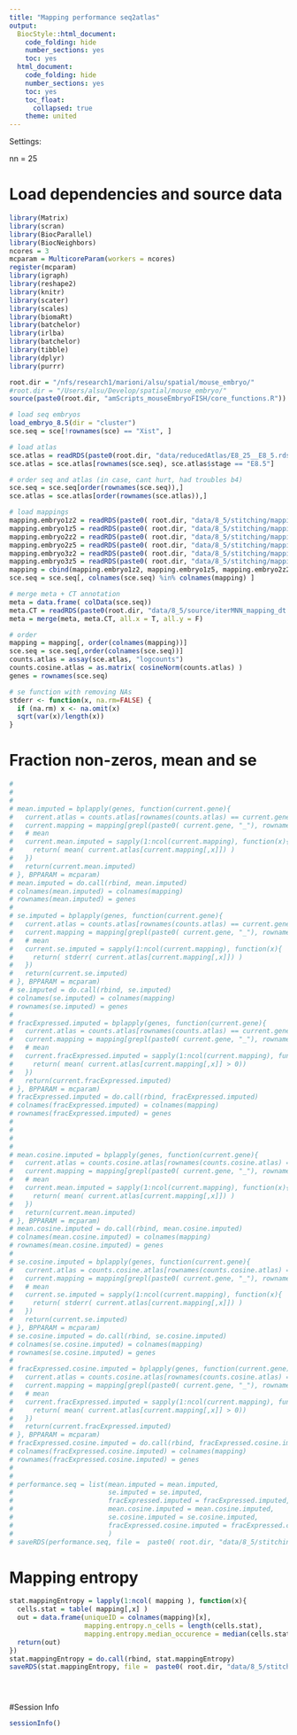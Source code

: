 ```yaml
---
title: "Mapping performance seq2atlas"
output:
  BiocStyle::html_document:
    code_folding: hide
    number_sections: yes
    toc: yes  
  html_document:
    code_folding: hide
    number_sections: yes
    toc: yes
    toc_float:
      collapsed: true
    theme: united
---
```


Settings:

nn = 25

# Load dependencies and source data

```r

library(Matrix)
library(scran)
library(BiocParallel)
library(BiocNeighbors)
ncores = 3
mcparam = MulticoreParam(workers = ncores)
register(mcparam)
library(igraph)
library(reshape2)
library(knitr)
library(scater)
library(scales)
library(biomaRt)
library(batchelor)
library(irlba)
library(batchelor)
library(tibble)
library(dplyr)
library(purrr)

root.dir = "/nfs/research1/marioni/alsu/spatial/mouse_embryo/"
#root.dir = "/Users/alsu/Develop/spatial/mouse_embryo/"
source(paste0(root.dir, "amScripts_mouseEmbryoFISH/core_functions.R"))

# load seq embryos
load_embryo_8.5(dir = "cluster")
sce.seq = sce[!rownames(sce) == "Xist", ]

# load atlas 
sce.atlas = readRDS(paste0(root.dir, "data/reducedAtlas/E8_25__E8_5.rds"))
sce.atlas = sce.atlas[rownames(sce.seq), sce.atlas$stage == "E8.5"]

# order seq and atlas (in case, cant hurt, had troubles b4)
sce.seq = sce.seq[order(rownames(sce.seq)),]
sce.atlas = sce.atlas[order(rownames(sce.atlas)),]

# load mappings
mapping.embryo1z2 = readRDS(paste0( root.dir, "data/8_5/stitching/mapping_seq2atlas_embryo1z2_libsize.rds"))
mapping.embryo1z5 = readRDS(paste0( root.dir, "data/8_5/stitching/mapping_seq2atlas_embryo1z5_libsize.rds"))
mapping.embryo2z2 = readRDS(paste0( root.dir, "data/8_5/stitching/mapping_seq2atlas_embryo2z2_libsize.rds"))
mapping.embryo2z5 = readRDS(paste0( root.dir, "data/8_5/stitching/mapping_seq2atlas_embryo2z5_libsize.rds"))
mapping.embryo3z2 = readRDS(paste0( root.dir, "data/8_5/stitching/mapping_seq2atlas_embryo3z2_libsize.rds"))
mapping.embryo3z5 = readRDS(paste0( root.dir, "data/8_5/stitching/mapping_seq2atlas_embryo3z5_libsize.rds"))
mapping = cbind(mapping.embryo1z2, mapping.embryo1z5, mapping.embryo2z2, mapping.embryo2z5, mapping.embryo3z2, mapping.embryo3z5)
sce.seq = sce.seq[, colnames(sce.seq) %in% colnames(mapping) ]

# merge meta + CT annotation
meta = data.frame( colData(sce.seq))
meta.CT = readRDS(paste0(root.dir, "data/8_5/source/iterMNN_mapping_dt.Rds"))
meta = merge(meta, meta.CT, all.x = T, all.y = F)

# order
mapping = mapping[, order(colnames(mapping))]
sce.seq = sce.seq[,order(colnames(sce.seq))]
counts.atlas = assay(sce.atlas, "logcounts")
counts.cosine.atlas = as.matrix( cosineNorm(counts.atlas) )
genes = rownames(sce.seq)

# se function with removing NAs
stderr <- function(x, na.rm=FALSE) {
  if (na.rm) x <- na.omit(x)
  sqrt(var(x)/length(x))
}


```


# Fraction non-zeros, mean and se

```r

# 
# 
# 
# mean.imputed = bplapply(genes, function(current.gene){
#   current.atlas = counts.atlas[rownames(counts.atlas) == current.gene,]
#   current.mapping = mapping[grepl(paste0( current.gene, "_"), rownames(mapping)),]
#   # mean
#   current.mean.imputed = sapply(1:ncol(current.mapping), function(x){
#     return( mean( current.atlas[current.mapping[,x]]) )
#   })
#   return(current.mean.imputed)
# }, BPPARAM = mcparam)
# mean.imputed = do.call(rbind, mean.imputed)
# colnames(mean.imputed) = colnames(mapping)
# rownames(mean.imputed) = genes
# 
# se.imputed = bplapply(genes, function(current.gene){
#   current.atlas = counts.atlas[rownames(counts.atlas) == current.gene,]
#   current.mapping = mapping[grepl(paste0( current.gene, "_"), rownames(mapping)),]
#   # mean
#   current.se.imputed = sapply(1:ncol(current.mapping), function(x){
#     return( stderr( current.atlas[current.mapping[,x]]) )
#   })
#   return(current.se.imputed)
# }, BPPARAM = mcparam)
# se.imputed = do.call(rbind, se.imputed)
# colnames(se.imputed) = colnames(mapping)
# rownames(se.imputed) = genes
# 
# fracExpressed.imputed = bplapply(genes, function(current.gene){
#   current.atlas = counts.atlas[rownames(counts.atlas) == current.gene,]
#   current.mapping = mapping[grepl(paste0( current.gene, "_"), rownames(mapping)),]
#   # mean
#   current.fracExpressed.imputed = sapply(1:ncol(current.mapping), function(x){
#     return( mean( current.atlas[current.mapping[,x]] > 0))
#   })
#   return(current.fracExpressed.imputed)
# }, BPPARAM = mcparam)
# fracExpressed.imputed = do.call(rbind, fracExpressed.imputed)
# colnames(fracExpressed.imputed) = colnames(mapping)
# rownames(fracExpressed.imputed) = genes
# 
# 
# 
# 
# mean.cosine.imputed = bplapply(genes, function(current.gene){
#   current.atlas = counts.cosine.atlas[rownames(counts.cosine.atlas) == current.gene,]
#   current.mapping = mapping[grepl(paste0( current.gene, "_"), rownames(mapping)),]
#   # mean
#   current.mean.imputed = sapply(1:ncol(current.mapping), function(x){
#     return( mean( current.atlas[current.mapping[,x]]) )
#   })
#   return(current.mean.imputed)
# }, BPPARAM = mcparam)
# mean.cosine.imputed = do.call(rbind, mean.cosine.imputed)
# colnames(mean.cosine.imputed) = colnames(mapping)
# rownames(mean.cosine.imputed) = genes
# 
# se.cosine.imputed = bplapply(genes, function(current.gene){
#   current.atlas = counts.cosine.atlas[rownames(counts.cosine.atlas) == current.gene,]
#   current.mapping = mapping[grepl(paste0( current.gene, "_"), rownames(mapping)),]
#   # mean
#   current.se.imputed = sapply(1:ncol(current.mapping), function(x){
#     return( stderr( current.atlas[current.mapping[,x]]) )
#   })
#   return(current.se.imputed)
# }, BPPARAM = mcparam)
# se.cosine.imputed = do.call(rbind, se.cosine.imputed)
# colnames(se.cosine.imputed) = colnames(mapping)
# rownames(se.cosine.imputed) = genes
# 
# fracExpressed.cosine.imputed = bplapply(genes, function(current.gene){
#   current.atlas = counts.cosine.atlas[rownames(counts.cosine.atlas) == current.gene,]
#   current.mapping = mapping[grepl(paste0( current.gene, "_"), rownames(mapping)),]
#   # mean
#   current.fracExpressed.imputed = sapply(1:ncol(current.mapping), function(x){
#     return( mean( current.atlas[current.mapping[,x]] > 0))
#   })
#   return(current.fracExpressed.imputed)
# }, BPPARAM = mcparam)
# fracExpressed.cosine.imputed = do.call(rbind, fracExpressed.cosine.imputed)
# colnames(fracExpressed.cosine.imputed) = colnames(mapping)
# rownames(fracExpressed.cosine.imputed) = genes
# 
# 
# performance.seq = list(mean.imputed = mean.imputed,
#                        se.imputed = se.imputed,
#                        fracExpressed.imputed = fracExpressed.imputed,
#                        mean.cosine.imputed = mean.cosine.imputed,
#                        se.cosine.imputed = se.cosine.imputed,
#                        fracExpressed.cosine.imputed = fracExpressed.cosine.imputed
#                        )
# saveRDS(performance.seq, file =  paste0( root.dir, "data/8_5/stitching/performance_seq2atlas.rds"))


```

# Mapping entropy

```r

stat.mappingEntropy = lapply(1:ncol( mapping ), function(x){
  cells.stat = table( mapping[,x] )
  out = data.frame(uniqueID = colnames(mapping)[x],
                   mapping.entropy.n_cells = length(cells.stat), 
                   mapping.entropy.median_occurence = median(cells.stat, na.rm = T))
  return(out)
})
stat.mappingEntropy = do.call(rbind, stat.mappingEntropy)
saveRDS(stat.mappingEntropy, file =  paste0( root.dir, "data/8_5/stitching/mappingEntropy_seq2atlas.rds"))





```



#Session Info

```r

sessionInfo()

```

